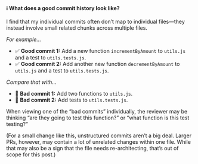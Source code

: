 #### ℹ️ What does a good commit history look like?

I find that my individual commits often don’t map to individual files—they instead involve small related chunks across multiple files.

_For example…_

- ✅ **Good commit 1:** Add a new function `incrementByAmount` to `utils.js` and a test to `utils.tests.js`.
- ✅ **Good commit 2:** Add another new function `decrementByAmount` to `utils.js` and a test to `utils.tests.js`.

_Compare that with…_

- 🚫 **Bad commit 1:** Add two functions to `utils.js`.
- 🚫 **Bad commit 2:** Add tests to `utils.tests.js`.

When viewing one of the “bad commits” individually, the reviewer may be thinking “are they going to test this function?” or “what function is this test testing?”

(For a small change like this, unstructured commits aren’t a big deal. Larger PRs, however, may contain a lot of unrelated changes within one file. While that may also be a sign that the file needs re-architecting, that’s out of scope for this post.)
